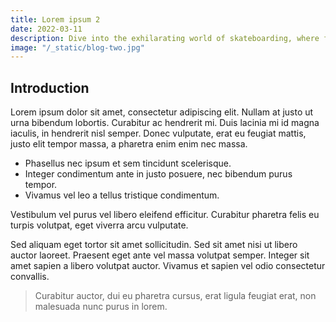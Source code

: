 ```yaml
---
title: Lorem ipsum 2
date: 2022-03-11
description: Dive into the exhilarating world of skateboarding, where fearless individuals defy gravity, push their limits.
image: "/_static/blog-two.jpg"
---
```


## Introduction

Lorem ipsum dolor sit amet, consectetur adipiscing elit. Nullam at justo ut urna bibendum lobortis. Curabitur ac hendrerit mi. Duis lacinia mi id magna iaculis, in hendrerit nisl semper. Donec vulputate, erat eu feugiat mattis, justo elit tempor massa, a pharetra enim enim nec massa.

- Phasellus nec ipsum et sem tincidunt scelerisque.
- Integer condimentum ante in justo posuere, nec bibendum purus tempor.
- Vivamus vel leo a tellus tristique condimentum.

Vestibulum vel purus vel libero eleifend efficitur. Curabitur pharetra felis eu turpis volutpat, eget viverra arcu vulputate.

Sed aliquam eget tortor sit amet sollicitudin. Sed sit amet nisi ut libero auctor laoreet. Praesent eget ante vel massa volutpat semper. Integer sit amet sapien a libero volutpat auctor. Vivamus et sapien vel odio consectetur convallis.

> Curabitur auctor, dui eu pharetra cursus, erat ligula feugiat erat, non malesuada nunc purus in lorem.
